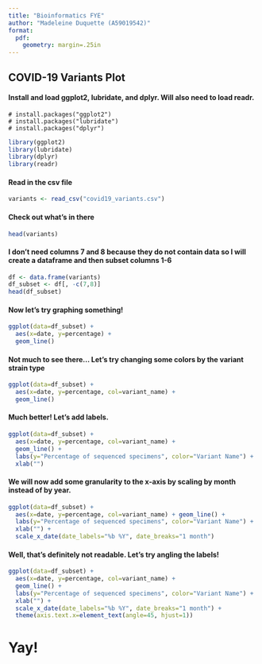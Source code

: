 ```yaml
---
title: "Bioinformatics FYE"
author: "Madeleine Duquette (A59019542)"
format:
  pdf:
    geometry: margin=.25in
---
```


## COVID-19 Variants Plot

#### Install and load ggplot2, lubridate, and dplyr. Will also need to load readr.

```         
# install.packages("ggplot2")
# install.packages("lubridate")
# install.packages("dplyr")
```

```r
library(ggplot2)
library(lubridate)
library(dplyr)
library(readr)
```

#### Read in the csv file

```r
variants <- read_csv("covid19_variants.csv")
```

#### Check out what's in there

```r
head(variants)
```

#### I don't need columns 7 and 8 because they do not contain data so I will create a dataframe and then subset columns 1-6

```r
df <- data.frame(variants)
df_subset <- df[, -c(7,8)]
head(df_subset)
```

#### Now let's try graphing something!

```r
ggplot(data=df_subset) + 
  aes(x=date, y=percentage) + 
  geom_line()
```

#### Not much to see there... Let's try changing some colors by the variant strain type

```r
ggplot(data=df_subset) + 
  aes(x=date, y=percentage, col=variant_name) + 
  geom_line()
```

#### Much better! Let's add labels.

```r
ggplot(data=df_subset) + 
  aes(x=date, y=percentage, col=variant_name) + 
  geom_line() + 
  labs(y="Percentage of sequenced specimens", color="Variant Name") + 
  xlab("")
```

#### We will now add some granularity to the x-axis by scaling by month instead of by year.

```r
ggplot(data=df_subset) + 
  aes(x=date, y=percentage, col=variant_name) + geom_line() + 
  labs(y="Percentage of sequenced specimens", color="Variant Name") + 
  xlab("") + 
  scale_x_date(date_labels="%b %Y", date_breaks="1 month")
```

#### Well, that's definitely not readable. Let's try angling the labels!

```r
ggplot(data=df_subset) + 
  aes(x=date, y=percentage, col=variant_name) + 
  geom_line() + 
  labs(y="Percentage of sequenced specimens", color="Variant Name") + 
  xlab("") + 
  scale_x_date(date_labels="%b %Y", date_breaks="1 month") + 
  theme(axis.text.x=element_text(angle=45, hjust=1))
```

# Yay! 
